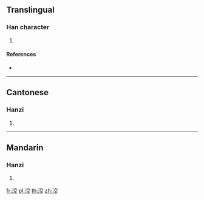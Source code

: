 {{character info/new}}
==Translingual==

===Han character===
{{Han char|rn=85|rad=水|as=08|sn=11|four=33111|canj=EJCM|ids=⿰氵空}}

# {{defn|Han|sort=水08}}

====References====
* {{Han ref|kx=0628.070|dkj=17589|dj=1030.010|hdz=31662.020|uh=6DB3|ud=28083|bh=D5E3|bd=54755}}

----

==Cantonese==

===Hanzi===
{{yue-hanzi|jyut=[[gung1]]|y=gung1}}

# {{defn|lang=yue|sort=水08}}

----

==Mandarin==

===Hanzi===
{{cmn-hanzi|pin=[[kōng]] ([[kong1]])|wg=k'ung<sup>1</sup>}}

# {{defn|lang=cmn|sort=水08}}

[[fr:涳]]
[[pl:涳]]
[[th:涳]]
[[zh:涳]]
